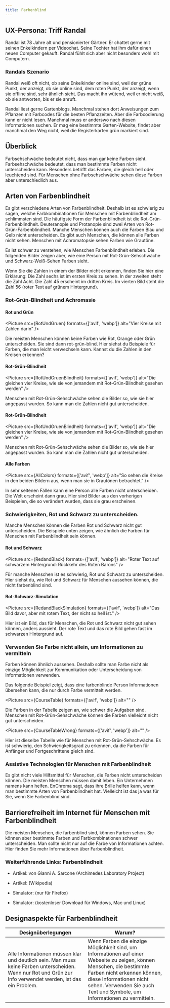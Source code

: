 ```yaml
---
title: Farbenblind
---
```




## UX-Persona: Triff Randal

Randal ist 78 Jahre alt und pensionierter Gärtner. Er chattet gerne mit seinen Enkelkindern per Videochat. Seine Tochter hat
ihm dafür einen neuen Computer gekauft. Randal fühlt sich aber nicht besonders wohl mit Computern.

### Randals Szenario

Randal weiß oft nicht, ob seine Enkelkinder online sind, weil der grüne Punkt, der anzeigt, ob sie online sind, dem roten Punkt,
der anzeigt, wenn sie offline sind, sehr ähnlich sieht. Das macht ihn wütend, weil er nicht weiß, ob sie antworten, bis er sie anruft.

Randal liest gerne Gartenblogs. Manchmal stehen dort Anweisungen zum Pflanzen mit Farbcodes für die besten Pflanzzeiten. Aber die
Farbcodierung kann er nicht lesen. Manchmal muss er anderswo nach diesen Informationen suchen. Er mag eine bestimmte Garten-Website,
findet aber manchmal den Weg nicht, weil die Registerkarten grün markiert sind.

## Überblick

Farbsehschwäche bedeutet nicht, dass man gar keine Farben sieht. Farbsehschwäche bedeutet, dass man bestimmte Farben nicht
unterscheiden kann. Besonders betrifft das Farben, die gleich hell oder leuchtend sind. Für Menschen ohne Farbsehschwäche sehen
diese Farben aber unterschiedlich aus.

## Arten von Farbenblindheit

Es gibt verschiedene Arten von Farbenblindheit. Deshalb ist es schwierig zu sagen, welche Farbkombinationen für Menschen mit
Farbenblindheit am schlimmsten sind. Die häufigste Form der Farbenblindheit ist die Rot-Grün-Farbenblindheit. Deuteranopie und
Protanopie sind zwei Arten von Rot-Grün-Farbenblindheit. Manche Menschen können auch die Farben Blau und Gelb nicht unterscheiden.
Es gibt auch Menschen, die können alle Farben nicht sehen. Menschen mit Achromatopsie sehen Farben wie Grautöne.

Es ist schwer zu verstehen, wie Menschen Farbenblindheit erleben. Die folgenden Bilder zeigen aber, wie eine Person mit
Rot-Grün-Sehschwäche und Schwarz-Weiß-Sehen Farben sieht.

Wenn Sie die Zahlen in einem der Bilder nicht erkennen, finden Sie hier eine Erklärung: Die Zahl sechs ist im ersten Kreis zu
sehen. In der zweiten steht die Zahl Acht. Die Zahl 45 erscheint im dritten Kreis. Im vierten Bild steht die Zahl 56 (roter Text
auf grünem Hintergrund).

### Rot-Grün-Blindheit und Achromasie

#### Rot und Grün

<Picture src={RotUndGruen} formats={['avif', 'webp']} alt="Vier Kreise mit Zahlen darin" />

Die meisten Menschen können keine Farben wie Rot, Orange oder Grün unterscheiden. Sie sind dann rot-grün-blind. Hier siehst du
Beispiele für Farben, die man leicht verwechseln kann. Kannst du die Zahlen in den Kreisen erkennen?

#### Rot-Grün-Blindheit

<Picture src={RotUndGruenBlindheit} formats={['avif', 'webp']} alt="Die gleichen vier Kreise, wie sie von jemandem mit Rot-Grün-Blindheit gesehen werden" />

Menschen mit Rot-Grün-Sehschwäche sehen die Bilder so, wie sie hier angepasst wurden. So kann man die Zahlen nicht gut unterscheiden.

#### Rot-Grün-Blindheit

<Picture src={RotUndGruenBlindheit} formats={['avif', 'webp']} alt="Die gleichen vier Kreise, wie sie von jemandem mit Rot-Grün-Blindheit gesehen werden" />

Menschen mit Rot-Grün-Sehschwäche sehen die Bilder so, wie sie hier angepasst wurden. So kann man die Zahlen nicht gut unterscheiden.

#### Alle Farben

<Picture src={AllColors} formats={['avif', 'webp']} alt="So sehen die Kreise in den beiden Bildern aus, wenn man sie in Grautönen betrachtet." />

In sehr seltenen Fällen kann eine Person alle Farben nicht unterscheiden. Die Welt erscheint dann grau. Hier sind Bilder aus den
vorherigen Beispielen, die so verändert wurden, dass sie grau erscheinen.

### Schwierigkeiten, Rot und Schwarz zu unterscheiden.

Manche Menschen können die Farben Rot und Schwarz nicht gut unterscheiden. Die Beispiele unten zeigen, wie ähnlich die Farben für
Menschen mit Farbenblindheit sein können.

#### Rot und Schwarz

<Picture src={RedandBlack} formats={['avif', 'webp']} alt="Roter Text auf schwarzem Hintergrund: Rückkehr des Roten Barons" />

Für manche Menschen ist es schwierig, Rot und Schwarz zu unterscheiden. Hier siehst du, wie Rot und Schwarz für Menschen
aussehen können, die nicht farbenblind sind.

#### Rot-Schwarz-Simulation

<Picture src={RedandBlackSimulation} formats={['avif', 'webp']} alt="Das Bild davor, aber mit rotem Text, der nicht so hell ist." />

Hier ist ein Bild, das für Menschen, die Rot und Schwarz nicht gut sehen können, anders aussieht. Der rote Text und das
rote Bild gehen fast im schwarzen Hintergrund auf.

### Verwenden Sie Farbe nicht allein, um Informationen zu vermitteln

Farben können ähnlich aussehen. Deshalb sollte man Farbe nicht als einzige Möglichkeit zur Kommunikation oder Unterscheidung
von Informationen verwenden.

Das folgende Beispiel zeigt, dass eine farbenblinde Person Informationen übersehen kann, die nur durch Farbe vermittelt werden.

<Picture src={CourseTable} formats={['avif', 'webp']} alt="" />

Die Farben in der Tabelle zeigen an, wie schwer die Aufgaben sind. Menschen mit Rot-Grün-Sehschwäche können die Farben
vielleicht nicht gut unterscheiden.

<Picture src={CourseTableWrong} formats={['avif', 'webp']} alt="" />

Hier ist dieselbe Tabelle wie für Menschen mit Rot-Grün-Sehschwäche. Es ist schwierig, den Schwierigkeitsgrad zu erkennen,
da die Farben für Anfänger und Fortgeschrittene gleich sind.

### Assistive Technologien für Menschen mit Farbenblindheit

Es gibt nicht viele Hilfsmittel für Menschen, die Farben nicht unterscheiden können. Die meisten Menschen müssen damit leben.
Ein Unternehmen namens <ExternalLink href="https://enchroma.com/" text="EnChroma" /> kann helfen. EnChroma sagt, dass ihre
Brille helfen kann, wenn man bestimmte Arten von Farbenblindheit hat. Vielleicht ist das ja was für Sie, wenn Sie Farbenblind sind.

## Barrierefreiheit im Internet für Menschen mit Farbenblindheit

Die meisten Menschen, die farbenblind sind, können Farben sehen. Sie können aber bestimmte Farben und Farbkombinationen schwer
unterscheiden. Man sollte nicht nur auf die Farbe von Informationen achten. Hier finden Sie mehr Informationen über Farbenblindheit.

### Weiterführende Links: Farbenblindheit

- Artikel: <ExternalLink href="http://www.archimedes-lab.org/colorblindnesstest.html" text="Farbenblindheit oder Farbsehschwäche (Farbenblindheit-Tests und -Fakten)" />
  von Gianni A. Sarcone (Archimedes Laboratory Project)

- Artikel: <ExternalLink href="http://en.wikipedia.org/wiki/Color_blindness" text="Farbenblindheit" /> (Wikipedia)

- Simulator: <ExternalLink href="https://addons.mozilla.org/en-US/firefox/addon/nocoffee/" text="NoCoffee-Vision-Simulator" /> (nur für Firefox)

- Simulator: <ExternalLink href="http://www.colororacle.org/" text="Color Oracle: Design für Farbbeeinträchtigte" /> (kostenloser Download für Windows, Mac und Linux)

## Designaspekte für Farbenblindheit

| Designüberlegungen                                                                                                                                               | Warum?                                                                                                                                                                                                                                                           |
| -----------------------------------------------------------------------------------------------------------------------------------------------------------------| ---------------------------------------------------------------------------------------------------------------------------------------------------------------------------------------------------------------------------------------------------------------- |
| Alle Informationen müssen klar und deutlich sein. Man muss keine Farben unterscheiden. Wenn nur Rot und Grün zur Info verwendet werden, ist das ein Problem.     | Wenn Farben die einzige Möglichkeit sind, um Informationen auf einer Webseite zu zeigen, können Menschen, die bestimmte Farben nicht erkennen können, diese Informationen nicht sehen. Verwenden Sie auch Text und Symbole, um Informationen zu vermitteln.      |
